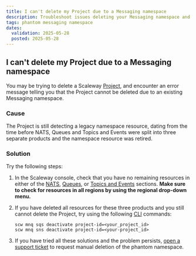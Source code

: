 ```yaml
---
title: I can't delete my Project due to a Messaging namespace
description: Troubleshoot issues deleting your Messaging namespace and resolve the problem quickly.
tags: phantom messaging namespace
dates:
  validation: 2025-05-28
  posted: 2025-05-28
---
```


## I can't delete my Project due to a Messaging namespace

You may be trying to delete a Scaleway [Project](/organizations-and-projects/concepts/#project), and encounter an error message telling you that the Project cannot be deleted due to an existing Messaging namespace.

### Cause

The Project is still detecting a legacy namespace resource, dating from the time before NATS, Queues and Topics and Events were split into three separate products and the namespace resource was retired.

### Solution

Try the following steps:

1. In the Scaleway console, check that you have no remaining resources in either of the [NATS](https://account.scaleway.com/?service=elementsnats/), [Queues](https://account.scaleway.com/?service=elementsqueues/), or [Topics and Events](https://account.scaleway.com/?service=elementstopics-events/) sections. **Make sure to check for resources in all regions by using the regional drop-down menu.**

2. If you have deleted all resources for these three products and you still cannot delete the Project, try using the following [CLI](/scaleway-cli/quickstart/) commands:
    ```
    scw mnq sqs deactivate project-id=<your_project_id>
    scw mnq sns deactivate project-id=<your-project_id>
    ```

3. If you have tried all these solutions and the problem persists, [open a support ticket](https://account.scaleway.com/?service=elementssupport/tickets/create) to request manual deletion of the phantom namespace.